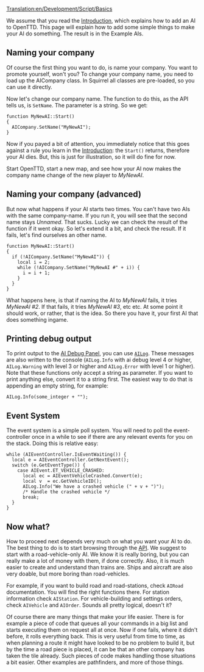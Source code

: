 [[Translation:en/Development/Script/Basics]]


{{en/NoAI}}

We assume that you read the [[en/Development/Script/Introduction|Introduction]], which explains how to add an AI to OpenTTD. This page will explain how to add some simple things to make your AI do something. The result is in the Example AIs.

==Naming your company==

Of course the first thing you want to do, is name your company. You want to promote yourself, won't you? To change your company name, you need to load up the AICompany class. In Squirrel all classes are pre-loaded, so you can use it directly.

Now let's change our company name. The function to do this, as the API tells us, is <code>SetName</code>. The parameter is a string. So we get:
 
 function MyNewAI::Start()
 {
   AICompany.SetName("MyNewAI");
 }
 
Now if you payed a bit of attention, you immediately notice that this goes against a rule you learn in the [[en/Development/Script/Introduction|Introduction]]: the <code>Start()</code> returns, therefore your AI dies. But, this is just for illustration, so it will do fine for now.

Start OpenTTD, start a new map, and see how your AI now makes the company name change of the new player to ''MyNewAI''.

==Naming your company (advanced)==

But now what happens if your AI starts two times. You can't have two AIs with the same company-name. If you run it, you will see that the second name stays ''Unnamed''. That sucks. Lucky we can check the result of the function if it went okay. So let's extend it a bit, and check the result. If it fails, let's find ourselves an other name.

 function MyNewAI::Start()
 {
   if (!AICompany.SetName("MyNewAI")) {
     local i = 2;
     while (!AICompany.SetName("MyNewAI #" + i)) {
       i = i + 1;
     }
   }
 }

What happens here, is that if naming the AI to ''MyNewAI'' fails, it tries ''MyNewAI #2''. If that fails, it tries ''MyNewAI #3'', etc etc. At some point it should work, or rather, that is the idea. So there you have it, your first AI that does something ingame.

==Printing debug output==

To print output to the [[en/Development/Script/Need To Know#logging-and-debug-panel|AI Debug Panel]], you can use <code>[http://noai.openttd.org/docs/trunk/classAILog.html AILog]</code>. These messages are also written to the console (<code>AILog.Info</code> with ai debug level 4 or higher, <code>AILog.Warning</code> with level 3 or higher and <code>AILog.Error</code> with level 1 or higher). Note that these functions only accept a string as parameter. If you want to print anything else, convert it to a string first. The easiest way to do that is appending an empty string, for example:

 AILog.Info(some_integer + "");

==Event System==


The event system is a simple poll system. You will need to poll the event-controller once in a while to see if there are any relevant events for you on the stack. Doing this is relative easy:

 while (AIEventController.IsEventWaiting()) {
   local e = AIEventController.GetNextEvent();
   switch (e.GetEventType()) {
     case AIEvent.ET_VEHICLE_CRASHED:
       local ec = AIEventVehicleCrashed.Convert(e);
       local v  = ec.GetVehicleID();
       AILog.Info("We have a crashed vehicle (" + v + ")");
       /* Handle the crashed vehicle */
       break;
   }
 }

==Now what?==

How to proceed next depends very much on what you want your AI to do. The best thing to do is to start browsing through the [http://noai.openttd.org/docs/ API]. We suggest to start with a road-vehicle-only AI. We know it is really boring, but you can really make a lot of money with them, if done correctly. Also, it is much easier to create and understand than trains are. Ships and aircraft are also very doable, but more boring than road-vehicles.

For example, if you want to build road and road-stations, check <code>AIRoad</code> documentation. You will find the right functions there. For station information check <code>AIStation</code>. For vehicle-building and settings orders, check <code>AIVehicle</code> and <code>AIOrder</code>. Sounds all pretty logical, doesn't it?

Of course there are many things that make your life easier. There is for example a piece of code that queues all your commands in a big list and starts executing them on request all at once. Now if one fails, where it didn't before, it rolls everything back. This is very useful from time to time, as when planning a route it might have looked to be no problem to build it, but by the time a road piece is placed, it can be that an other company has taken the tile already. Such pieces of code makes handling those situations a bit easier. Other examples are pathfinders, and more of those things.